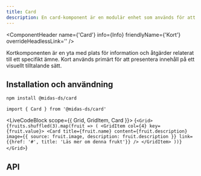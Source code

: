 ```yaml
---
title: Card
description: En card-komponent är en modulär enhet som används för att presentera innehåll på ett strukturerat och visuellt tilltalande sätt.
---
```



<ComponentHeader
  name={'Card'}
  info={Info}
  friendlyName={'Kort'}
  overrideHeadlessLink=''
/>

Kortkomponenten är en yta med plats för information och åtgärder relaterat till ett specifikt ämne. Kort används primärt för att presentera innehåll på ett visuellt tilltalande sätt.

## Installation och användning

```bash npm2yarn
npm install @midas-ds/card
```

```tsx
import { Card } from '@midas-ds/card'
```

<LiveCodeBlock scope={{ Grid, GridItem, Card }}>
  {`<Grid>
  {fruits.shuffled(3).map(fruit => (
    <GridItem col={4} key={fruit.value}>
      <Card
        title={fruit.name}
        content={fruit.description}
        image={{ source: fruit.image, description: fruit.description }}
        link={{href: '#', title: 'Läs mer om denna frukt'}}
      />
    </GridItem>
  ))}
</Grid>`}
</LiveCodeBlock>

## API

<PropTable name='Card' />

<ComponentFooter info={Info} />
